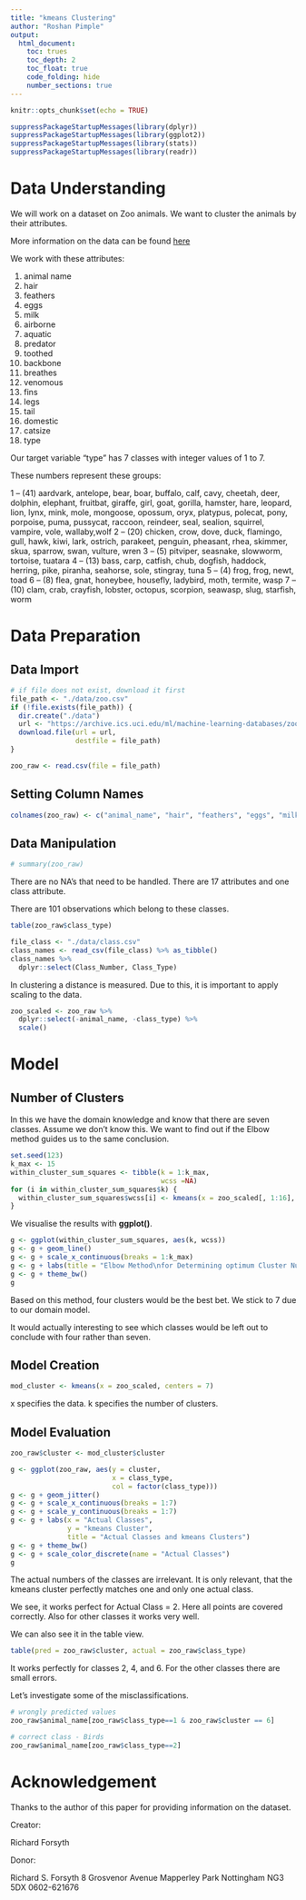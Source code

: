 ---
title: "kmeans Clustering"
author: "Roshan Pimple"
output: 
  html_document:
    toc: trues
    toc_depth: 2
    toc_float: true
    code_folding: hide
    number_sections: true
---

```{r setup, include=FALSE}
knitr::opts_chunk$set(echo = TRUE)
```

```{r}
suppressPackageStartupMessages(library(dplyr))
suppressPackageStartupMessages(library(ggplot2))
suppressPackageStartupMessages(library(stats))
suppressPackageStartupMessages(library(readr))
```

# Data Understanding

We will work on a dataset on Zoo animals. We want to cluster the animals by their attributes.

More information on the data can be found [here](https://archive.ics.uci.edu/ml/datasets/zoo)

We work with these attributes:

1. animal name
2. hair
3. feathers
4. eggs
5. milk
6. airborne
7. aquatic
8. predator
9. toothed
10. backbone
11. breathes
12. venomous
13. fins
14. legs
15. tail
16. domestic
17. catsize
18. type

Our target variable "type" has 7 classes with integer values of 1 to 7.

These numbers represent these groups:

1 -- (41) aardvark, antelope, bear, boar, buffalo, calf, cavy, cheetah, deer, dolphin, elephant, fruitbat, giraffe, girl, goat, gorilla, hamster, hare, leopard, lion, lynx, mink, mole, mongoose, opossum, oryx, platypus, polecat, pony, porpoise, puma, pussycat, raccoon, reindeer, seal, sealion, squirrel, vampire, vole, wallaby,wolf 
2 -- (20) chicken, crow, dove, duck, flamingo, gull, hawk, kiwi, lark, ostrich, parakeet, penguin, pheasant, rhea, skimmer, skua, sparrow, swan, vulture, wren 
3 -- (5) pitviper, seasnake, slowworm, tortoise, tuatara 
4 -- (13) bass, carp, catfish, chub, dogfish, haddock, herring, pike, piranha, seahorse, sole, stingray, tuna 
5 -- (4) frog, frog, newt, toad 
6 -- (8) flea, gnat, honeybee, housefly, ladybird, moth, termite, wasp 
7 -- (10) clam, crab, crayfish, lobster, octopus, scorpion, seawasp, slug, starfish, worm

# Data Preparation

## Data Import

```{r}
# if file does not exist, download it first
file_path <- "./data/zoo.csv"
if (!file.exists(file_path)) { 
  dir.create("./data")
  url <- "https://archive.ics.uci.edu/ml/machine-learning-databases/zoo/zoo.data"
  download.file(url = url, 
                destfile = file_path)
}

zoo_raw <- read.csv(file = file_path)
```

## Setting Column Names

```{r}
colnames(zoo_raw) <- c("animal_name", "hair", "feathers", "eggs", "milk", "airborne", "aquatic", "predator", "toothed", "backbone", "breathes",    "venomous",  "fins","legs", "tail", "domestic", "catsize", "class_type" )
```

## Data Manipulation

```{r}
# summary(zoo_raw)
```

There are no NA's that need to be handled. There are 17 attributes and one class attribute.

There are 101 observations which belong to these classes.

```{r}
table(zoo_raw$class_type)
```



```{r}
file_class <- "./data/class.csv"
class_names <- read_csv(file_class) %>% as_tibble()
class_names %>% 
  dplyr::select(Class_Number, Class_Type)
```

In clustering a distance is measured. Due to this, it is important to apply scaling to the data.

```{r}
zoo_scaled <- zoo_raw %>% 
  dplyr::select(-animal_name, -class_type) %>% 
  scale()
```

# Model

## Number of Clusters

In this we have the domain knowledge and know that there are seven classes. Assume we don't know this. We want to find out if the Elbow method guides us to the same conclusion.

```{r}
set.seed(123)
k_max <- 15
within_cluster_sum_squares <- tibble(k = 1:k_max,
                                     wcss =NA)
for (i in within_cluster_sum_squares$k) {
  within_cluster_sum_squares$wcss[i] <- kmeans(x = zoo_scaled[, 1:16], centers = i, nstart = 10)$tot.withinss
}
```

We visualise the results with **ggplot()**.

```{r}
g <- ggplot(within_cluster_sum_squares, aes(k, wcss))
g <- g + geom_line()
g <- g + scale_x_continuous(breaks = 1:k_max)
g <- g + labs(title = "Elbow Method\nfor Determining optimum Cluster Number")
g <- g + theme_bw()
g
```

Based on this method, four clusters would be the best bet. We stick to 7 due to our domain model.

It would actually interesting to see which classes would be left out to conclude with four rather than seven.

## Model Creation

```{r}
mod_cluster <- kmeans(x = zoo_scaled, centers = 7)
```

x specifies the data. k specifies the number of clusters.

## Model Evaluation

```{r}
zoo_raw$cluster <- mod_cluster$cluster
```

```{r}
g <- ggplot(zoo_raw, aes(y = cluster, 
                         x = class_type, 
                         col = factor(class_type)))
g <- g + geom_jitter()
g <- g + scale_x_continuous(breaks = 1:7)
g <- g + scale_y_continuous(breaks = 1:7)
g <- g + labs(x = "Actual Classes", 
              y = "kmeans Cluster", 
              title = "Actual Classes and kmeans Clusters")
g <- g + theme_bw()
g <- g + scale_color_discrete(name = "Actual Classes")
g
```
The actual numbers of the classes are irrelevant. It is only relevant, that the kmeans cluster perfectly matches one and only one actual class. 

We see, it works perfect for Actual Class = 2. Here all points are covered correctly. Also for other classes it works very well.

We can also see it in the table view.

```{r}
table(pred = zoo_raw$cluster, actual = zoo_raw$class_type)
```

It works perfectly for classes 2, 4, and 6. For the other classes there are small errors.

Let's investigate some of the misclassifications.

```{r}
# wrongly predicted values
zoo_raw$animal_name[zoo_raw$class_type==1 & zoo_raw$cluster == 6]

# correct class - Birds
zoo_raw$animal_name[zoo_raw$class_type==2]
```

# Acknowledgement

Thanks to the author of this paper for providing information on the dataset.

Creator: 

Richard Forsyth 

Donor: 

Richard S. Forsyth 
8 Grosvenor Avenue 
Mapperley Park 
Nottingham NG3 5DX 
0602-621676
